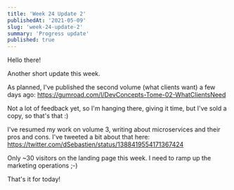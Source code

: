 ```yaml
---
title: 'Week 24 Update 2'
publishedAt: '2021-05-09'
slug: 'week-24-update-2'
summary: 'Progress update'
published: true
---
```


Hello there!

Another short update this week.

As planned, I've published the second volume (what clients want) a few days ago: https://gumroad.com/l/DevConcepts-Tome-02-WhatClientsNeed

Not a lot of feedback yet, so I'm hanging there, giving it time, but I've sold a copy, so that's that :)

I've resumed my work on volume 3, writing about microservices and their pros and cons. I've tweeted a bit about that here: https://twitter.com/dSebastien/status/1388419554171367424

<Tweet tweetLink="dSebastien/status/1388419554171367424" />

Only ~30 visitors on the landing page this week. I need to ramp up the marketing operations ;-)

That's it for today!

<BlogPostSignature />
